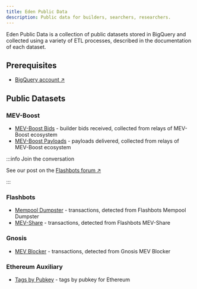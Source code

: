 ```yaml
---
title: Eden Public Data
description: Public data for builders, searchers, researchers.
---
```


Eden Public Data is a collection of public datasets stored in BigQuery and collected using a variety of ETL processes, described in the documentation of each dataset.

## Prerequisites

- [BigQuery account &nearr;](https://cloud.google.com/bigquery/)

## Public Datasets

### MEV-Boost

  - [MEV-Boost Bids](/public-data/mev-boost/bids) - builder bids received, collected from relays of MEV-Boost ecosystem
  - [MEV-Boost Payloads](/public-data/mev-boost/payloads) - payloads delivered, collected from relays of MEV-Boost ecosystem

:::info Join the conversation

See our post on the [Flashbots forum &nearr;](https://collective.flashbots.net/t/mev-boost-public-data-relay-bids-and-payloads/2734)

:::

### Flashbots

  - [Mempool Dumpster](/public-data/flashbots/mempool-dumpster) - transactions, detected from Flashbots Mempool Dumpster
  - [MEV-Share](/public-data/flashbots/mev-share) - transactions, detected from Flashbots MEV-Share

### Gnosis

  - [MEV Blocker](/public-data/gnosis/mev-blocker) - transactions, detected from Gnosis MEV Blocker

### Ethereum Auxiliary

  - [Tags by Pubkey](/public-data/ethereum-auxiliary/tags-pubkey) - tags by pubkey for Ethereum
